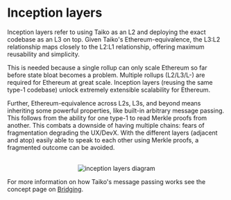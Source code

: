 
# Inception layers

Inception layers refer to using Taiko as an L2 and deploying the exact codebase as an L3 on top. Given Taiko's Ethereum-equivalence, the L3:L2 relationship maps closely to the L2:L1 relationship, offering maximum reusability and simplicity.

This is needed because a single rollup can only scale Ethereum so far before state bloat becomes a problem. Multiple rollups (L2/L3/L-) are required for Ethereum at great scale. Inception layers (reusing the same type-1 codebase) unlock extremely extensible scalability for Ethereum.

Further, Ethereum-equivalence across L2s, L3s, and beyond means inheriting some powerful properties, like built-in arbitrary message passing. This follows from the ability for one type-1 to read Merkle proofs from another. This combats a downside of having multiple chains: fears of fragmentation degrading the UX/DevX. With the different layers (adjacent and atop) easily able to speak to each other using Merkle proofs, a fragmented outcome can be avoided.

<br />
<center>
  <Image
    src="/images/diagrams/concepts/inception-layers/inception-layers-diagram.png"
    alt="inception layers diagram"
    width={1000}
    height={1000}
  />
</center>

For more information on how Taiko's message passing works see the concept page on [Bridging](/docs/concepts/bridging).
